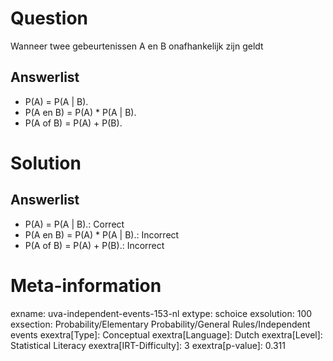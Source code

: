 Question
========

Wanneer twee gebeurtenissen A en B onafhankelijk zijn geldt

Answerlist
----------

* P(A) = P(A | B).
* P(A en B) = P(A) * P(A | B).
* P(A of B) = P(A) + P(B).

Solution
========

Answerlist
----------

* P(A) = P(A | B).: Correct
* P(A en B) = P(A) * P(A | B).: Incorrect
* P(A of B) = P(A) + P(B).: Incorrect

Meta-information
================
exname: uva-independent-events-153-nl
extype: schoice
exsolution: 100
exsection: Probability/Elementary Probability/General Rules/Independent events
exextra[Type]: Conceptual
exextra[Language]: Dutch
exextra[Level]: Statistical Literacy
exextra[IRT-Difficulty]: 3
exextra[p-value]: 0.311
